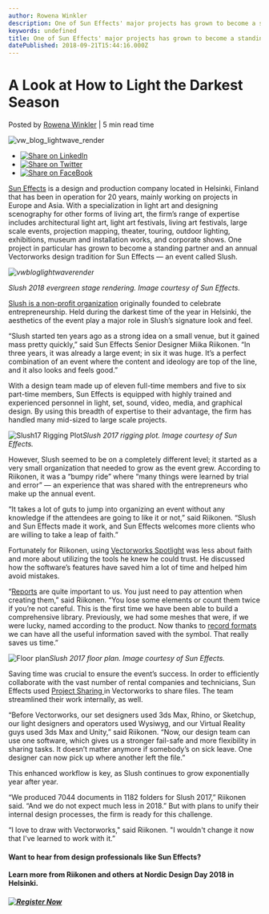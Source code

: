 ```yaml
---
author: Rowena Winkler
description: One of Sun Effects' major projects has grown to become a standing partner and annual Vectorworks design tradition for Sun Effects — an event called Slush.
keywords: undefined
title: One of Sun Effects' major projects has grown to become a standing partner and annual Vectorworks design tradition for Sun Effects — an event called Slush. 
datePublished: 2018-09-21T15:44:16.000Z
---
```

  

# A Look at How to Light the Darkest Season

 Posted by [Rowena Winkler](https://blog.vectorworks.net/author/rowena-winkler) | 5 min read time 

![vw_blog_lightwave_render](https://blog.vectorworks.net/hubfs/vw_blog_lightwave_render.jpg) 

* [![Share on LinkedIn](https://2659751.fs1.hubspotusercontent-na1.net/hubfs/2659751/michaelDemo/share-LI.png)](http://www.linkedin.com/shareArticle?mini=true&url=https%3A%2F%2Fblog.vectorworks.net%2Fa-look-at-how-to-light-the-darkest-season)
* [![Share on Twitter](https://2659751.fs1.hubspotusercontent-na1.net/hubfs/2659751/michaelDemo/share-TW.png)](https://www.twitter.com/share?text=A%20Look%20at%20How%20to%20Light%20the%20Darkest%20Season&url=https%3A%2F%2Fblog.vectorworks.net%2Fa-look-at-how-to-light-the-darkest-season&via=PMGTweets)
* [![Share on FaceBook](https://2659751.fs1.hubspotusercontent-na1.net/hubfs/2659751/michaelDemo/share-FB.png)](https://www.facebook.com/sharer/sharer.php?u=https%3A%2F%2Fblog.vectorworks.net%2Fa-look-at-how-to-light-the-darkest-season)

[Sun Effects](http://www.suneffects.fi/) is a design and production company located in Helsinki, Finland that has been in operation for 20 years, mainly working on projects in Europe and Asia. With a specialization in light art and designing scenography for other forms of living art, the firm’s range of expertise includes architectural light art, light art festivals, living art festivals, large scale events, projection mapping, theater, touring, outdoor lighting, exhibitions, museum and installation works, and corporate shows. One project in particular has grown to become a standing partner and an annual Vectorworks design tradition for Sun Effects — an event called Slush.

_![vwbloglightwaverender](https://blog.vectorworks.net/hs-fs/hubfs/Blog%20Images/1809XXSun%20Effects/vwbloglightwaverender.jpg?width=720&name=vwbloglightwaverender.jpg)_

_Slush 2018 evergreen stage rendering. Image courtesy of Sun Effects._ 

[Slush is a non-profit organization](http://www.slush.org/) originally founded to celebrate entrepreneurship. Held during the darkest time of the year in Helsinki, the aesthetics of the event play a major role in Slush’s signature look and feel.

“Slush started ten years ago as a strong idea on a small venue, but it gained mass pretty quickly,” said Sun Effects Senior Designer Miika Riikonen. “In three years, it was already a large event; in six it was huge. It’s a perfect combination of an event where the content and ideology are top of the line, and it also looks and feels good.”

With a design team made up of eleven full-time members and five to six part-time members, Sun Effects is equipped with highly trained and experienced personnel in light, set, sound, video, media, and graphical design. By using this breadth of expertise to their advantage, the firm has handled many mid-sized to large scale projects.

![Slush17 Rigging Plot](https://blog.vectorworks.net/hs-fs/hubfs/Blog%20Images/1809XX_Sun%20Effects/Slush17%20Rigging%20Plot.png?width=1088&name=Slush17%20Rigging%20Plot.png)_Slush 2017 rigging plot. Image courtesy of Sun Effects._

However, Slush seemed to be on a completely different level; it started as a very small organization that needed to grow as the event grew. According to Riikonen, it was a “bumpy ride” where “many things were learned by trial and error” — an experience that was shared with the entrepreneurs who make up the annual event. 

“It takes a lot of guts to jump into organizing an event without any knowledge if the attendees are going to like it or not,” said Riikonen. “Slush and Sun Effects made it work, and Sun Effects welcomes more clients who are willing to take a leap of faith.” 

Fortunately for Riikonen, using [Vectorworks Spotlight](https://www.vectorworks.net/en/spotlight?utm%5Fcampaign=blog&utm%5Fsource=intext&utm%5Fmedium=planetvectorworks&utm%5Fcontent=suneffects092118) was less about faith and more about utilizing the tools he knew he could trust. He discussed how the software’s features have saved him a lot of time and helped him avoid mistakes.

“[Reports](http://app-help.vectorworks.net/2018/eng/index.htm#t=VW2018%5FGuide%2FRecordsSchedules%2FCreating%5FReports.htm?utm%5Fcampaign=blog&utm%5Fsource=intext&utm%5Fmedium=planetvectorworks&utm%5Fcontent=suneffects092118) are quite important to us. You just need to pay attention when creating them,” said Riikonen. “You lose some elements or count them twice if you’re not careful. This is the first time we have been able to build a comprehensive library. Previously, we had some meshes that were, if we were lucky, named according to the product. Now thanks to [record formats](http://app-help.vectorworks.net/2018/eng/index.htm#t=VW2018%5FGuide%2FDatabase%2FRecord%5FFormat%5FDatabase%5FConnection.htm?utm%5Fcampaign=blog&utm%5Fsource=intext&utm%5Fmedium=planetvectorworks&utm%5Fcontent=suneffects092118) we can have all the useful information saved with the symbol. That really saves us time.”

![Floor plan](https://blog.vectorworks.net/hs-fs/hubfs/Blog%20Images/1809XX_Sun%20Effects/Floor%20plan.png?width=695&name=Floor%20plan.png)_Slush 2017 floor plan. Image courtesy of Sun Effects._ 

Saving time was crucial to ensure the event’s success. In order to efficiently collaborate with the vast number of rental companies and technicians, Sun Effects used [Project Sharing ](http://app-help.vectorworks.net/2018/eng/index.htm#t=VW2018%5FGuide%2FProjectSharing%2FProject%5FSharing.htm?utm%5Fcampaign=blog&utm%5Fsource=intext&utm%5Fmedium=planetvectorworks&utm%5Fcontent=suneffects092118)in Vectorworks to share files. The team streamlined their work internally, as well.

“Before Vectorworks, our set designers used 3ds Max, Rhino, or Sketchup, our light designers and operators used Wysiwyg, and our Virtual Reality guys used 3ds Max and Unity,” said Riikonen. “Now, our design team can use one software, which gives us a stronger fail-safe and more flexibility in sharing tasks. It doesn’t matter anymore if somebody’s on sick leave. One designer can now pick up where another left the file.”

This enhanced workflow is key, as Slush continues to grow exponentially year after year.

“We produced 7044 documents in 1182 folders for Slush 2017,” Riikonen said. “And we do not expect much less in 2018.” But with plans to unify their internal design processes, the firm is ready for this challenge.

“I love to draw with Vectorworks," said Riikonen. "I wouldn't change it now that I've learned to work with it.”

#### **Want to hear from design professionals like Sun Effects?** 
**Learn more from Riikonen and others at Nordic Design Day 2018 in Helsinki.**

##### **[![Register Now](https://no-cache.hubspot.com/cta/default/3018241/e6393557-7f9d-4a1d-a6e4-8f5762486ac7.png)](https://cta-redirect.hubspot.com/cta/redirect/3018241/e6393557-7f9d-4a1d-a6e4-8f5762486ac7)** 

  